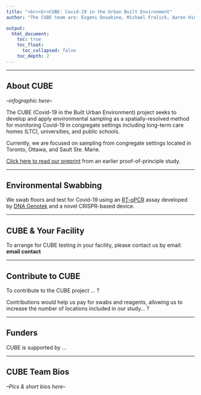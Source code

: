 ```yaml
---
title: "<br><br>CUBE: Covid-19 in the Urban Built Environment"
author: "The CUBE team are: Evgeni Douakine, Michael Fralick, Aaron Hinz, Benazir Hodzic-Santor, Rees Kassen, Derek McFaddenAllison McGeer, Jason Moggridge, Caroline Nott, Ashley Raudanskis, Nisha Thampi, Tamara Van Bakel, Alex Wong, and Veronica Zanichelli"

output: 
  html_document:
    toc: true
    toc_float:
      toc_collapsed: false
    toc_depth: 2
---
```

---


## About CUBE

*--infographic here--*

The CUBE (Covid-19 in the Built Urban Environment) project seeks to develop and apply environmental sampling as a spatially-resolved method for monitoring Covid-19 in congregate settings including long-term care homes (LTC), universities, and public schools.

Currently, we are focused on sampling from congregate settings located in Toronto, Ottawa, and Sault Ste. Marie.

[Click here to read our preprint](https://www.medrxiv.org/content/10.1101/2021.04.09.21255159v2) from an earlier proof-of-principle study.



----

## Environmental Swabbing

We swab floors and test for Covid-19 using an [RT-qPCR](https://en.wikipedia.org/wiki/Reverse_transcription_polymerase_chain_reaction) assay developed by [DNA Genotek](https://www.dnagenotek.com/) and a novel CRISPR-based device.

----

## CUBE & Your Facility

To arrange for CUBE testing in your facility, please contact us by email: **email contact**

----

## Contribute to CUBE

To contribute to the CUBE project ... ?

Contributions would help us pay for swabs and reagents, allowing us to increase the number of locations included in our study... ?


----

## Funders

CUBE is supported by ...


----

## CUBE Team Bios

*--Pics & short bios here--*
